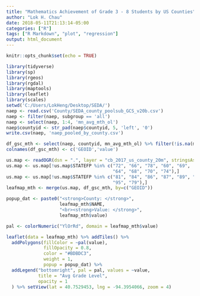 ```yaml
---
title: "Mathematics Achievement of Grade 3 - 8 Students by US Counties"
author: "Lok H. Chau"
date: 2018-05-11T21:13:14-05:00
categories: ["R"]
tags: ["R Markdown", "plot", "regression"]
output: html_document
---
```

```r
knitr::opts_chunk$set(echo = TRUE)
```

```r
library(tidyverse)
library(sp)
library(rgeos)
library(rgdal)
library(maptools)
library(leaflet)
library(scales)
setwd('C:/Users/LokHeng/Desktop/SEDA/')
naep <- read.csv('County/SEDA_county_poolsub_GCS_v20b.csv')
naep <- filter(naep, subgroup == 'all')
naep <- select(naep, 1:4, 'mn_avg_mth_ol')
naep$countyid <- str_pad(naep$countyid, 5, 'left', '0')
write.csv(naep, 'naep_pooled_by_county.csv')

df_gsc_mth <- select(naep, countyid, mn_avg_mth_ol) %>% filter(!is.na(mn_avg_mth_ol))
colnames(df_gsc_mth) <- c('GEOID','value')

us.map <- readOGR(dsn = ".", layer = "cb_2017_us_county_20m", stringsAsFactors = FALSE)
us.map <- us.map[!us.map$STATEFP %in% c("72", "66", "78", "60", "69",
                                        "64", "68", "70", "74"),]
us.map <- us.map[!us.map$STATEFP %in% c("81", "84", "86", "87", "89", "71", "76",
                                        "95", "79"),]
leafmap_mth <- merge(us.map, df_gsc_mth, by=c("GEOID"))

popup_dat <- paste0("<strong>County: </strong>", 
                    leafmap_mth$NAME, 
                    "<br><strong>Value: </strong>", 
                    leafmap_mth$value)

pal <- colorNumeric("YlOrRd", domain = leafmap_mth$value)
```

<!-- A report from U.S. News [(link to article)](https://www.usnews.com/news/best-states/rankings/education/prek-12) shows that Massachusetts and New Hampshire were ranked first and second place in Grade 8th NAEP Mathematics Achievement Outcome, using the data from 2015, while Alabama, Louisiana, and Mississippi were ranked the bottom. -->

<!-- ### Data Source -->

<!-- The Stanford Education Data Archive (SEDA; seda.stanford.edu)1 is an initiative aimed at harnessing data to help scholars, policymakers, educators, and parents learn how to improve educational opportunity for all children. SEDA includes a range of detailed data on educational conditions, contexts, and outcomes in school districts and counties across the United States. It includes measures of academic achievement and achievement gaps for school districts and counties, as well as district-level measures of racial and socioeconomic composition, racial and socioeconomic segregation patterns, and other features of schooling systems. -->
<!-- By making the data files available to the public, we hope that anyone who is interested can obtain detailed information about American schools, communities, and student success. We hope that researchers will use these data to generate evidence about what policies and contexts are most effective at increasing educational opportunity, and that such evidence will inform educational policy and practices. -->

<!-- ### What are we measuring? -->

<!-- Using the data provided by the Standard Education Data Archive (SEDA), -->

<!-- The county mathematic achievement estimates are pooled across all grades (3 - 8) and years (2006 - 2016). The Estimates are in the grade-cohort standardized (GCS) scale. This scale is characterized by average national performance in each grade being equal to grade level for the cohort of students in 4th grade in 2009 (call this the "2009 cohort" for simplicity). That is, in this scale, average achievement of 4 is equivalent to average performance of 4th graders in 2009, average achievement of 5 is equivalent to average performance of 5th graders in the 2009 cohort (these students would be in 5th grade in 2010, assuming usual grade progression), and so forth. This means that, in this metric, achievement on average from grades 3 to 8 for the 2009 cohort is 5.5. A one-unit difference in this scale is interpretable as the average difference in skills between students one grade level apart in school for the 2009 cohort. This metric is comparable across the whole country and across grades and years, but not subjects. See section 7 "Scaling the Estimates" in the technical documentation, and Reardon, Kalogrides, and Ho (2017), for details. -->


```r
leaflet(data = leafmap_mth) %>% addTiles() %>%
  addPolygons(fillColor = ~pal(value), 
              fillOpacity = 0.8, 
              color = "#BDBDC3", 
              weight = 1,
              popup = popup_dat) %>%
  addLegend("bottomright", pal = pal, values = ~value,
            title = "Avg Grade Level",
            opacity = 1
  ) %>% setView(lat = 40.7529453, lng = -94.3954066, zoom = 4)
```

